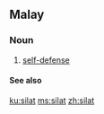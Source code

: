 ==Malay==

===Noun===
{{head|ms|noun}}

# [[self-defense]]

====See also====
{{projectlinks|wikipedia}}

[[ku:silat]]
[[ms:silat]]
[[zh:silat]]